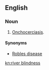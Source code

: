 ==English==
{{wikipedia|Onchocerciasis}}
===Noun===
{{en-noun|-}}

# [[onchocerciasis|Onchocerciasis]].

====Synonyms====
* [[Robles disease]]

[[kn:river blindness]]